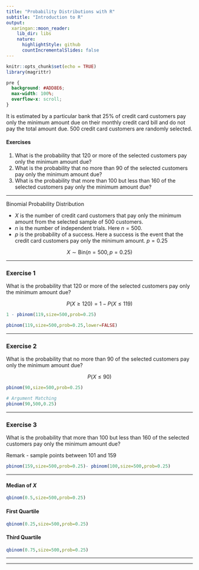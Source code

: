 ```yaml
---
title: "Probability Distributions with R"
subtitle: "Introduction to R"
output:
  xaringan::moon_reader:
    lib_dir: libs
    nature:
      highlightStyle: github
      countIncrementalSlides: false
---
```



```r
knitr::opts_chunk$set(echo = TRUE)
library(magrittr)
```

```css
pre {
  background: #ADD8E6;
  max-width: 100%;
  overflow-x: scroll;
}
```
It is estimated by a particular bank that 25% of credit card customers pay only the minimum amount due on their monthly credit card bill and do not pay the total amount due. 500 credit card customers are randomly selected.


#### Exercises

1. What is the probability that 120 or more of the selected customers pay only the minimum amount due?
2. What is the probability that no more than 90 of the selected customers pay only the minimum amount due?
3. What is the probability that more than 100 but less than 160 of the selected customers pay only the minimum amount due?

---

Binomial Probability Distribution

* $X$ is the number of credit card customers that pay only the minimum amount from the selected sample of 500 customers.
* $n$ is the number of independent trials. Here $n=500$.
* $p$ is the probability of a success. Here a success is the event that the credit card customers pay only the minimum amount. $p=0.25$


$$X \sim \mbox{Bin}(n=500,p=0.25)$$

---

### Exercise 1

What is the probability that 120 or more of the selected customers pay only the minimum amount due?

$$P(X \geq 120) = 1- P(X\leq 119)$$
```r

1 - pbinom(119,size=500,prob=0.25)

```


```r

pbinom(119,size=500,prob=0.25,lower=FALSE)

```

---

### Exercise 2

What is the probability that no more than 90 of the selected customers pay only the minimum amount due?

$$P(X\leq 90)$$
```r

pbinom(90,size=500,prob=0.25)

```

```r

# Argument Matching
pbinom(90,500,0.25)

```

---


### Exercise 3

What is the probability that more than 100 but less than 160 of the selected customers pay only the minimum amount due?

Remark - sample points between 101 and 159

```r

pbinom(159,size=500,prob=0.25)- pbinom(100,size=500,prob=0.25)

```

---

#### Median of $X$

```r

qbinom(0.5,size=500,prob=0.25)

```
  
####  First Quartile
  
```r

qbinom(0.25,size=500,prob=0.25)

```
  
####  Third Quartile
  
```r

qbinom(0.75,size=500,prob=0.25)

```  


---

---